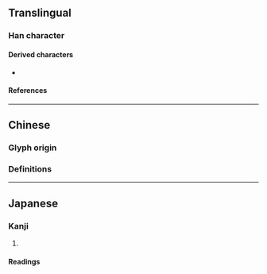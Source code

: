 {{also|劉}}
{{character info/new}}
==Translingual==

===Han character===
{{Han char|rn=18|rad=刀|as=04|sn=6|four=|canj=YKLN|ids=⿰文刂}}

====Derived characters====
* {{l|mul|[[𭇯]], [[浏]], [[𦀑]], [[𩗌]], [[𠡖]]}}

====References====
{{Han ref|kx=0137.301|dkj=01908|dj=0309.190|hdz=10327.130|uh=5218}}

----

==Chinese==

===Glyph origin===
{{Han simp|劉|f=𨥫|t=文}}

===Definitions===
{{zh-see|劉|sv}}

----

==Japanese==

===Kanji===
{{ja-kanji|grade=|rs=刀04}}

# {{rfdef|ja|sort=刀04}}

====Readings====
{{ja-readings
|goon=る
|kanon=りゅう<りう
|kun=ころ-す}}